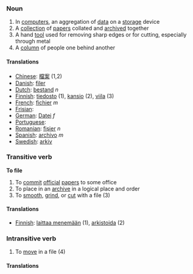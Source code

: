 ===Noun===
#In [[computers]], an aggregation of [[data]] on a [[storage]] device
#A [[collection]] of [[paper]]s collated and [[archive]]d together
#A hand [[tool]] used for removing sharp edges or for cutting, especially through metal
#A [[column]] of people one behind another

====Translations====
*[[Chinese]]: [[檔案]] (1,2)
*[[Danish]]: [[filer]]
*[[Dutch]]: [[bestand]] ''n''
*[[Finnish]]: [[tiedosto]] (1), [[kansio]] (2), [[viila]] (3)
*[[French]]: [[fichier]] ''m''
*[[Frisian]]: [[]]
*[[German]]: [[Datei]] ''f''
*[[Portuguese]]: [[]]
*[[Romanian]]: [[fişier]] ''n''
*[[Spanish]]: [[archivo]] ''m''
*[[Swedish]]: [[arkiv]]

===Transitive verb===
'''To file'''

#To [[commit]] [[official]] [[paper]]s to some office
#To place in an [[archive]] in a logical place and order
#To [[smooth]], [[grind]], or [[cut]] with a file (3)

====Translations====
*[[Finnish]]: [[laittaa menemään]] (1), [[arkistoida]] (2)

===Intransitive verb===
#To [[move]] in a file (4)

====Translations====